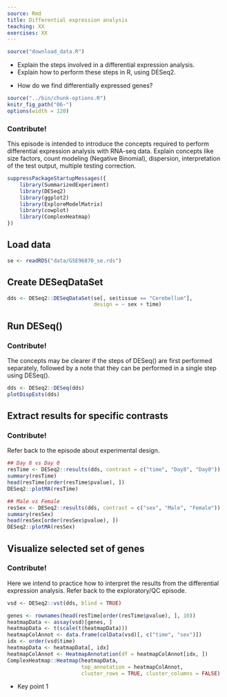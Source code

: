 ```yaml
---
source: Rmd
title: Differential expression analysis
teaching: XX
exercises: XX
---
```


```r
source("download_data.R")
```

::::::::::::::::::::::::::::::::::::::: objectives

- Explain the steps involved in a differential expression analysis.
- Explain how to perform these steps in R, using DESeq2.

::::::::::::::::::::::::::::::::::::::::::::::::::

:::::::::::::::::::::::::::::::::::::::: questions

- How do we find differentially expressed genes?

::::::::::::::::::::::::::::::::::::::::::::::::::

```r
source("../bin/chunk-options.R")
knitr_fig_path("06-")
options(width = 120)
```

:::::::::::::::::::::::::::::::::::::::::  callout

### Contribute!

This episode is intended to introduce the concepts required to perform
differential expression analysis with RNA-seq data. Explain concepts like
size factors, count modeling (Negative Binomial), dispersion, interpretation
of the test output, multiple testing correction.


::::::::::::::::::::::::::::::::::::::::::::::::::

```r
suppressPackageStartupMessages({
    library(SummarizedExperiment)
    library(DESeq2)
    library(ggplot2)
    library(ExploreModelMatrix)
    library(cowplot)
    library(ComplexHeatmap)
})
```

## Load data

```r
se <- readRDS("data/GSE96870_se.rds")
```

## Create DESeqDataSet

```r
dds <- DESeq2::DESeqDataSet(se[, se$tissue == "Cerebellum"],
                            design = ~ sex + time)
```

## Run DESeq()

:::::::::::::::::::::::::::::::::::::::::  callout

### Contribute!

The concepts may be clearer if the steps of DESeq() are first performed
separately, followed by a note that they can be performed in a single step
using DESeq().


::::::::::::::::::::::::::::::::::::::::::::::::::

```r
dds <- DESeq2::DESeq(dds)
plotDispEsts(dds)
```

## Extract results for specific contrasts

:::::::::::::::::::::::::::::::::::::::::  callout

### Contribute!

Refer back to the episode about experimental design.


::::::::::::::::::::::::::::::::::::::::::::::::::

```r
## Day 8 vs Day 0
resTime <- DESeq2::results(dds, contrast = c("time", "Day8", "Day0"))
summary(resTime)
head(resTime[order(resTime$pvalue), ])
DESeq2::plotMA(resTime)

## Male vs Female
resSex <- DESeq2::results(dds, contrast = c("sex", "Male", "Female"))
summary(resSex)
head(resSex[order(resSex$pvalue), ])
DESeq2::plotMA(resSex)
```

## Visualize selected set of genes

:::::::::::::::::::::::::::::::::::::::::  callout

### Contribute!

Here we intend to practice how to interpret the results from the
differential expression analysis. Refer back to the exploratory/QC episode.


::::::::::::::::::::::::::::::::::::::::::::::::::

```r
vsd <- DESeq2::vst(dds, blind = TRUE)

genes <- rownames(head(resTime[order(resTime$pvalue), ], 10))
heatmapData <- assay(vsd)[genes, ]
heatmapData <- t(scale(t(heatmapData)))
heatmapColAnnot <- data.frame(colData(vsd)[, c("time", "sex")])
idx <- order(vsd$time)
heatmapData <- heatmapData[, idx]
heatmapColAnnot <- HeatmapAnnotation(df = heatmapColAnnot[idx, ])
ComplexHeatmap::Heatmap(heatmapData,
                        top_annotation = heatmapColAnnot,
                        cluster_rows = TRUE, cluster_columns = FALSE)
```

:::::::::::::::::::::::::::::::::::::::: keypoints

- Key point 1

::::::::::::::::::::::::::::::::::::::::::::::::::


